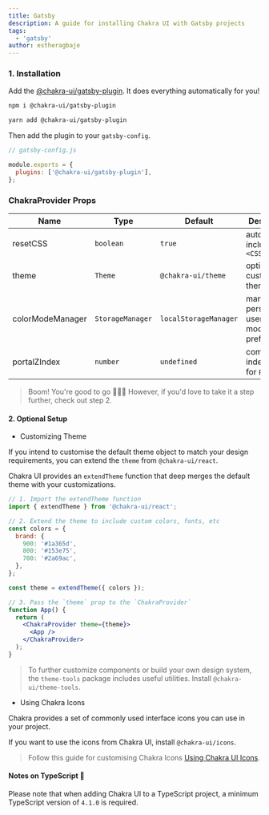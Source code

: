 ```yaml
---
title: Gatsby
description: A guide for installing Chakra UI with Gatsby projects
tags:
  - 'gatsby'
author: estheragbaje
---
```


### 1. Installation

Add the [@chakra-ui/gatsby-plugin](https://www.gatsbyjs.com/plugins/@chakra-ui/gatsby-plugin/). It does everything automatically for you!

```bash
npm i @chakra-ui/gatsby-plugin
```

```bash
yarn add @chakra-ui/gatsby-plugin
```

Then add the plugin to your `gatsby-config`.

```js
// gatsby-config.js

module.exports = {
  plugins: ['@chakra-ui/gatsby-plugin'],
};
```

### ChakraProvider Props

| Name             | Type             | Default               | Description                                         |
| ---------------- | ---------------- | --------------------- | --------------------------------------------------- |
| resetCSS         | `boolean`        | `true`                | automatically includes `<CSSReset />`         |
| theme            | `Theme`          | `@chakra-ui/theme`    | optional custom theme                               |
| colorModeManager | `StorageManager` | `localStorageManager` | manager to persist a users color mode preference in |
| portalZIndex     | `number`         | `undefined`           | common z-index to use for `Portal`                  |


> Boom! You're good to go 🚀🚀🚀 However, if you'd love to take it a step further, check out step 2.

#### 2. Optional Setup

- Customizing Theme

If you intend to customise the default theme object to match your design requirements, you can extend the `theme` from `@chakra-ui/react`.

Chakra UI provides an `extendTheme` function that deep merges the default theme with your customizations.

```jsx live=false
// 1. Import the extendTheme function
import { extendTheme } from '@chakra-ui/react';

// 2. Extend the theme to include custom colors, fonts, etc
const colors = {
  brand: {
    900: '#1a365d',
    800: '#153e75',
    700: '#2a69ac',
  },
};

const theme = extendTheme({ colors });

// 3. Pass the `theme` prop to the `ChakraProvider`
function App() {
  return (
    <ChakraProvider theme={theme}>
      <App />
    </ChakraProvider>
  );
}
```

> To further customize components or build your own design system, the `theme-tools` package includes useful utilities. Install `@chakra-ui/theme-tools`.

- Using Chakra Icons

Chakra provides a set of commonly used interface icons you can use in your project.

If you want to use the icons from Chakra UI, install `@chakra-ui/icons`.

> Follow this guide for customising Chakra Icons [Using Chakra UI Icons](/docs/media-and-icons/icon).

#### Notes on TypeScript 🚨

Please note that when adding Chakra UI to a TypeScript project, a minimum TypeScript version of `4.1.0` is required.
